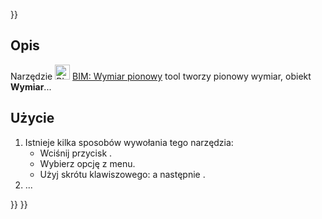 <languages/>
{{UnfinishedDocu{{#translation:}}}}

{{Docnav/pl
|[[BIM_DimensionHorizontal/pl|BIM: Wymiar poziomy]]
|[[BIM_Leader/pl|BIM: Linia odniesienia]]
|[[BIM_Workbench/pl|środowisko pracy BIM]]
|IconL=BIM_DimensionHorizontal.svg
|IconR=BIM_Leader.svg
|IconC=Workbench_BIM.svg
}}

{{GuiCommand/pl
|Name=BIM DimensionVertical
|Name/pl=BIM: Wymiar pionowy
|MenuLocation=Opisy → Wymiar pionowy
|Workbenches=[[BIM_Workbench/pl|BIM]]
|Shortcut={{KEY|D}} {{KEY|V}}
|Version=1.0
|SeeAlso=
}}

<span id="Description"></span>
==Opis==

Narzędzie [[Image:BIM_DimensionVertical.svg|24px]] [[BIM_DimensionVertical/pl|BIM: Wymiar pionowy]] tool tworzy pionowy wymiar, obiekt '''Wymiar'''...

<span id="Usage"></span>
==Użycie==

# Istnieje kilka sposobów wywołania tego narzędzia:
#* Wciśnij przycisk {{Button|[[Image:BIM_DimensionVertical.svg|16px]] [[BIM_DimensionVertical/pl|Wymiar pionowy]]}}.
#* Wybierz opcję {{MenuCommand|3D/BIM → [[Image:BIM_DimensionVertical.svg|16px]] Wymiar pionowy}} z menu.
#* Użyj skrótu klawiszowego: {{KEY|D}} a następnie {{KEY|V}}.
# ...


{{Docnav/pl
|[[BIM_DimensionHorizontal/pl|BIM: Wymiar poziomy]]
|[[BIM_Leader/pl|BIM: Linia odniesienia]]
|[[BIM_Workbench/pl|środowisko pracy BIM]]
|IconL=BIM_DimensionHorizontal.svg
|IconR=BIM_Leader.svg
|IconC=Workbench_BIM.svg
}}

{{BIM_Tools_navi{{#translation:}}}}
{{Userdocnavi{{#translation:}}}}